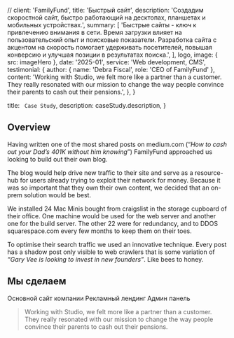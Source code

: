 
  // client: 'FamilyFund',
  title: 'Быстрый сайт',
  description:
    'Создадим скоростной сайт, быстро работающий на десктопах, планшетах и мобильных устройствах.',
  summary: [
    'Быстрые сайты - ключ к привлечению внимания в сети. Время загрузки влияет на пользовательский опыт и поисковые показатели. Разработка сайта с акцентом на скорость помогает удерживать посетителей, повышая конверсию и улучшая позиции в результатах поиска.',
  ],
  logo,
  image: { src: imageHero },
  date: '2025-01',
  service: 'Web development, CMS',
  testimonial: {
    author: { name: 'Debra Fiscal', role: 'CEO of FamilyFund' },
    content:
      'Working with Studio, we felt more like a partner than a customer. They really resonated with our mission to change the way people convince their parents to cash out their pensions.',
  },
}

  title: ` Case Study`,
  description: caseStudy.description,
}

## Overview

Having written one of the most shared posts on medium.com (“_How to cash out your Dad’s 401K without him knowing_”) FamilyFund approached us looking to build out their own blog.

The blog would help drive new traffic to their site and serve as a resource-hub for users already trying to exploit their network for money. Because it was so important that they own their own content, we decided that an on-prem solution would be best.

We installed 24 Mac Minis bought from craigslist in the storage cupboard of their office. One machine would be used for the web server and another one for the build server. The other 22 were for redundancy, and to DDOS squarespace.com every few months to keep them on their toes.

To optimise their search traffic we used an innovative technique. Every post has a shadow post only visible to web crawlers that is some variation of _“Gary Vee is looking to invest in new founders”_. Like bees to honey.

## Мы сделаем

<TagList>
  <TagListItem>Основной сайт компании</TagListItem>
  <TagListItem>Рекламный лендинг</TagListItem>
  <TagListItem>Админ панель</TagListItem>
</TagList>

<Blockquote
  author={{ name: 'Debra Fiscal', role: 'CEO of FamilyFund' }}
  image={{ src: imageDebraFiscal }}
>
  Working with Studio, we felt more like a partner than a customer. They really
  resonated with our mission to change the way people convince their parents to
  cash out their pensions.
</Blockquote>

<StatList>
  <StatListItem value="25%" label="Less traffic" />
  <StatListItem value="10x" label="Page load times" />
  <StatListItem value="15%" label="Higher infra costs" />
  <StatListItem value="$1.2M" label="Legal fees" />
</StatList>
